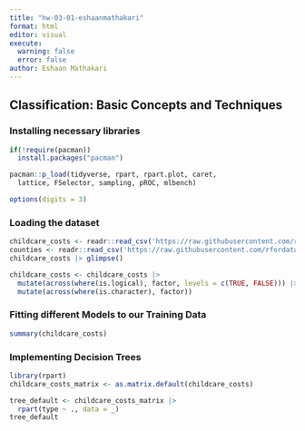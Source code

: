 ```yaml
---
title: "hw-03-01-eshaanmathakari"
format: html
editor: visual
execute:
  warning: false
  error: false
author: Eshaan Mathakari
---
```

## Classification: Basic Concepts and Techniques

### Installing necessary libraries
```r
if(!require(pacman))
  install.packages("pacman")

pacman::p_load(tidyverse, rpart, rpart.plot, caret, 
  lattice, FSelector, sampling, pROC, mlbench)

```

```r
options(digits = 3)
```

### Loading the dataset
```r
childcare_costs <- readr::read_csv('https://raw.githubusercontent.com/rfordatascience/tidytuesday/master/data/2023/2023-05-09/childcare_costs.csv')
counties <- readr::read_csv('https://raw.githubusercontent.com/rfordatascience/tidytuesday/master/data/2023/2023-05-09/counties.csv')
childcare_costs |> glimpse()
```

```r
childcare_costs <- childcare_costs |>
  mutate(across(where(is.logical), factor, levels = c(TRUE, FALSE))) |>
  mutate(across(where(is.character), factor))
```

### Fitting different Models to our Training Data
```r
summary(childcare_costs)
```
### Implementing Decision Trees
```r
library(rpart)
childcare_costs_matrix <- as.matrix.default(childcare_costs)
```

```r
tree_default <- childcare_costs_matrix |> 
  rpart(type ~ ., data = _)
tree_default
```






